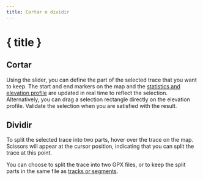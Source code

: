 ```yaml
---
title: Cortar e dividir
---
```


<script>
</script>

# <ScissorsIcon size="24" class="inline-block" style="margin-bottom: 5px" /> { title }

## Cortar

Using the slider, you can define the part of the selected trace that you want to keep.
The start and end markers on the map and the [statistics and elevation profile](../files-and-stats) are updated in real time to reflect the selection.
Alternatively, you can drag a selection rectangle directly on the elevation profile.
Validate the selection when you are satisfied with the result.

<div class="flex flex-row justify-center">
    <Scissors class="text-foreground p-3 border rounded-md shadow-lg" />
</div>

## Dividir

To split the selected trace into two parts, hover over the trace on the map.
Scissors will appear at the cursor position, indicating that you can split the trace at this point.

You can choose to split the trace into two GPX files, or to keep the split parts in the same file as [tracks or segments](../gpx).

<DocsImage src={splitScreenshot} alt="Hovering over the selected trace turns your cursor into scissors." />
